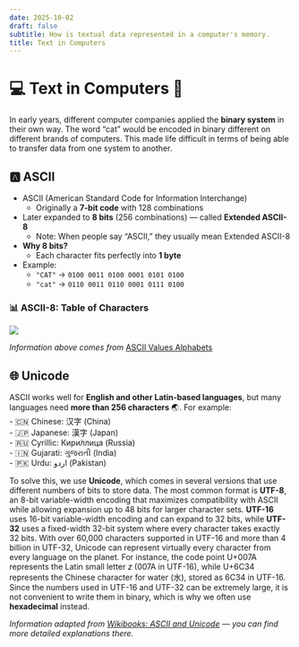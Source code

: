 ```yaml
---
date: 2025-10-02
draft: false
subtitle: How is textual data represented in a computer's memory.
title: Text in Computers
---
```


# 💻 Text in Computers 📝

In early years, different computer companies applied the **binary system** in their own way. The word "cat" would be encoded in binary different on different brands of computers. This made life difficult in terms of being able to transfer data from one system to another.

## 🅰️ ASCII

-   ASCII (American Standard Code for Information Interchange)
    - Originally a **7-bit code** with 128 combinations 
-   Later expanded to **8 bits** (256 combinations) — called **Extended ASCII-8** 
    - Note: When people say "ASCII," they usually mean Extended ASCII-8 
- **Why 8 bits?**  
  - Each character fits perfectly into **1 byte** 
- Example:  
  - `"CAT"` → `0100 0011 0100 0001 0101 0100`  
  - `"cat"` → `0110 0011 0110 0001 0111 0100`

### 📊 ASCII-8: Table of Characters

![](https://media.geeksforgeeks.org/wp-content/uploads/20240304094301/ASCII-Table.png)

*Information above comes from* [ASCII Values Alphabets](https://www.geeksforgeeks.org/dsa/ascii-table/)



## 🌐 Unicode

ASCII works well for **English and other Latin-based languages**, but many languages need **more than 256 characters** 🌏. For example:  
- 🇨🇳 Chinese: 汉字 (China)  
- 🇯🇵 Japanese: 漢字 (Japan)  
- 🇷🇺 Cyrillic: Кири́ллица (Russia)  
- 🇮🇳 Gujarati: ગુજરાતી  (India)  
- 🇵🇰 Urdu: اردو (Pakistan) 

To solve this, we use **Unicode**, which comes in several versions that use different numbers of bits to store data. The most common format is **UTF-8**, an 8-bit variable-width encoding that maximizes compatibility with ASCII while allowing expansion up to 48 bits for larger character sets. **UTF-16** uses 16-bit variable-width encoding and can expand to 32 bits, while **UTF-32** uses a fixed-width 32-bit system where every character takes exactly 32 bits. With over 60,000 characters supported in UTF-16 and more than 4 billion in UTF-32, Unicode can represent virtually every character from every language on the planet. For instance, the code point U+007A represents the Latin small letter *z* (007A in UTF-16), while U+6C34 represents the Chinese character for water (水), stored as 6C34 in UTF-16. Since the numbers used in UTF-16 and UTF-32 can be extremely large, it is not convenient to write them in binary, which is why we often use **hexadecimal** instead.  

*Information adapted from [Wikibooks: ASCII and Unicode](https://en.wikibooks.org/wiki/A-level_Computing/AQA/Paper_2/Fundamentals_of_data_representation/ASCII_and_unicode) — you can find more detailed explanations there.*